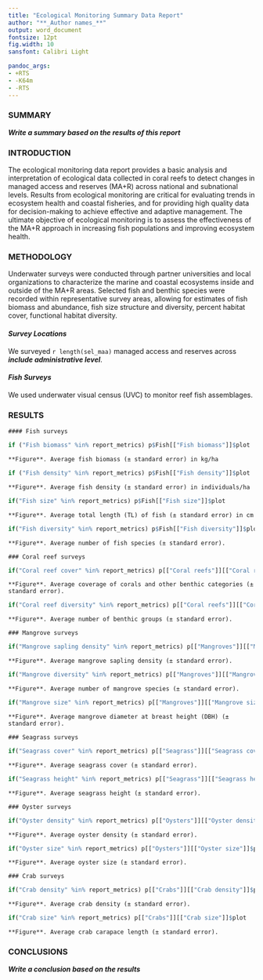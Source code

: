 ```yaml
---
title: "Ecological Monitoring Summary Data Report"
author: "**_Author names_**"
output: word_document
fontsize: 12pt
fig.width: 10
sansfont: Calibri Light

pandoc_args:
- +RTS
- -K64m
- -RTS
---
```


### SUMMARY

**_Write a summary based on the results of this report_**
 
\newpage

### INTRODUCTION

The ecological monitoring data report provides a basic analysis and interpretation of ecological data collected in coral reefs to detect changes in managed access and reserves (MA+R) across national and subnational levels. Results from ecological monitoring are critical for evaluating trends in ecosystem health and coastal fisheries, and for providing high quality data for decision-making to achieve effective and adaptive management. The ultimate objective of ecological monitoring is to assess the effectiveness of the MA+R approach in increasing fish populations and improving ecosystem health.

### METHODOLOGY

Underwater surveys were conducted through partner universities and local organizations to characterize the marine and coastal ecosystems inside and outside of the MA+R areas. Selected fish and benthic species were recorded within representative survey areas, allowing for estimates of fish biomass and abundance, fish size structure and diversity, percent habitat cover, functional habitat diversity.

#### *Survey Locations*

We surveyed `r length(sel_maa)` managed access and reserves across **_include administrative level_**.

#### *Fish Surveys*
    
We used underwater visual census (UVC) to monitor reef fish assemblages. 

### RESULTS

```asis
#### Fish surveys
```

```r
if ("Fish biomass" %in% report_metrics) p$Fish[["Fish biomass"]]$plot
```

```asis
**Figure**. Average fish biomass (± standard error) in kg/ha
```


```r
if ("Fish density" %in% report_metrics) p$Fish[["Fish density"]]$plot
```

```asis
**Figure**. Average fish density (± standard error) in individuals/ha
```


```r
if("Fish size" %in% report_metrics) p$Fish[["Fish size"]]$plot
```

```asis
**Figure**. Average total length (TL) of fish (± standard error) in cm
```


```r
if("Fish diversity" %in% report_metrics) p$Fish[["Fish diversity"]]$plot
```

```asis
**Figure**. Average number of fish species (± standard error).
```


```asis
### Coral reef surveys
```

```r
if("Coral reef cover" %in% report_metrics) p[["Coral reefs"]][["Coral reef cover"]]$plot
```

```asis
**Figure**. Average coverage of corals and other benthic categories (± standard error).
```


```r
if("Coral reef diversity" %in% report_metrics) p[["Coral reefs"]][["Coral reef diversity"]]$plot
```

```asis
**Figure**. Average number of benthic groups (± standard error).
```


```asis
### Mangrove surveys
```

```r
if("Mangrove sapling density" %in% report_metrics) p[["Mangroves"]][["Mangrove sapling density"]]$plot
```

```asis
**Figure**. Average mangrove sapling density (± standard error).
```


```r
if("Mangrove diversity" %in% report_metrics) p[["Mangroves"]][["Mangrove diversity"]]$plot
```

```asis
**Figure**. Average number of mangrove species (± standard error).
```


```r
if("Mangrove size" %in% report_metrics) p[["Mangroves"]][["Mangrove size"]]$plot
```

```asis
**Figure**. Average mangrove diameter at breast height (DBH) (± standard error).
```


```asis
### Seagrass surveys
```

```r
if("Seagrass cover" %in% report_metrics) p[["Seagrass"]][["Seagrass cover"]]$plot
```

```asis
**Figure**. Average seagrass cover (± standard error).
```


```r
if("Seagrass height" %in% report_metrics) p[["Seagrass"]][["Seagrass height"]]$plot
```

```asis
**Figure**. Average seagrass height (± standard error).
```


```asis
### Oyster surveys
```

```r
if("Oyster density" %in% report_metrics) p[["Oysters"]][["Oyster density"]]$plot
```

```asis
**Figure**. Average oyster density (± standard error).
```


```r
if("Oyster size" %in% report_metrics) p[["Oysters"]][["Oyster size"]]$plot
```

```asis
**Figure**. Average oyster size (± standard error).
```

```asis
### Crab surveys
```

```r
if("Crab density" %in% report_metrics) p[["Crabs"]][["Crab density"]]$plot
```

```asis
**Figure**. Average crab density (± standard error).
```


```r
if("Crab size" %in% report_metrics) p[["Crabs"]][["Crab size"]]$plot
```

```asis
**Figure**. Average crab carapace length (± standard error).
```

### CONCLUSIONS

**_Write a conclusion based on the results_**